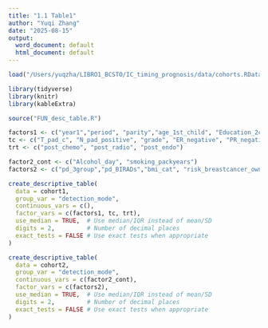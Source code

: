 ```yaml
---
title: "1.1 Table1"
author: "Yuqi Zhang"
date: "2025-08-15"
output:
  word_document: default
  html_document: default
---
```

```r
load("/Users/yuqzha/LIBRO1_BCSTO/IC_timing_prognosis/data/cohorts.RData")
```

```r
library(tidyverse)
library(knitr)
library(kableExtra)
```

```r
source("FUN_desc_table.R")

factors1 <- c("year1","period", "parity","age_1st_child", "Education_2cat", "FH_BC_bl_50") 
tc <- c("T_pad_c", "N_pad_positive", "grade", "ER_negative", "PR_negative", "HER2_positive", "ki67", "histology")
trt <- c("post_chemo", "post_radio", "post_endo") 

factor2_cont <- c("Alcohol_day", "smoking_packyears")
factors2 <- c("pd_3group","pd_BIRADs","bmi_cat", "risk_breastcancer_own_10yr","GRS_BC", "protein_LOF_rare_variants_exonic", "pinkcat","BOADICEA")
```
```r
create_descriptive_table(
  data = cohort1,
  group_var = "detection_mode",
  continuous_vars = c(),
  factor_vars = c(factors1, tc, trt),
  use_median = TRUE,  # Use median/IQR instead of mean/SD
  digits = 2,         # Number of decimal places
  exact_tests = FALSE # Use exact tests when appropriate
)
```
```r
create_descriptive_table(
  data = cohort2,
  group_var = "detection_mode",
  continuous_vars = c(factor2_cont),
  factor_vars = c(factors2),
  use_median = TRUE,  # Use median/IQR instead of mean/SD
  digits = 2,         # Number of decimal places
  exact_tests = FALSE # Use exact tests when appropriate
)
```

